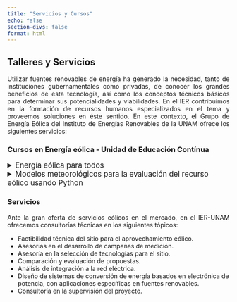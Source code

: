 ```yaml
---
title: "Servicios y Cursos"
echo: false
section-divs: false
format: html
---
```


<style>
/* Cambiar el color del texto del <summary> a negro */
summary {
  font-size: 1.2em;  /* Ajusta el tamaño del texto si es necesario */
}

/* Justificar el texto de los párrafos y títulos */
p, h1, h2, h3, h4, h5, h6 {
  text-align: justify;
}
</style>

## Talleres y Servicios
Utilizar fuentes renovables de energía ha generado la necesidad, tanto de instituciones gubernamentales como privadas, de conocer los grandes beneficios de esta tecnología, así como los conceptos técnicos básicos para determinar sus potencialidades y viabilidades. En el IER contribuimos en la formación de recursos humanos especializados en el tema y proveemos soluciones en éste sentido. En este contexto, el Grupo de Energía Eólica del Instituto de Energías Renovables de la UNAM ofrece los siguientes servicios:

### Cursos en Energía eólica - Unidad de Educación Contínua

<details>
<summary>Energía eólica para todos</summary>

#### Nombre del curso:

Energía eólica

Responsables del curso:

- [Dr. Osvaldo Rodríguez Hernández](mailto:osroh@ier.unam.mx) 

#### Objetivo General

Al termino del curso, se habrán abordado los conceptos técnicos fundamentales para relacionados con la energía eólica.

#### Objetivos Particulares

- Conocer el contexto nacional y mundial de la energía eólica.
- Identificar la metodología y requerimientos básicos para el desarrollo de proyectos eólicos.
- Conocer los sub-sistemas de un así como  los principios mecánicos y aerodinámicos básicos de un aerogenerador.
- Conocer las principales estrategias de integración a la red eléctrica.

#### Temario
1. Antecedentes de la energía eólica
2. Conceptos básicos para la evaluación tecno-económica de un proyecto eólico.
3. Principios básicos de extracción de energía del viento. 
4. Principios técnicos básicos de los componentes mecánicos y aerodinámicos de los aerogeneradores.
5. Principios básicos para la integración a  la red de los sistemas eólicos.

A quién va dirigido: Dirigido a profesionistas,  ejecutivos y tomadores de decisión interesados en los aspectos técnicos fundamentales en energía eólica.

**Horas del curso:** de 20 a 40 horas.

**Numero de participantes:** Flexible y adecuado a las necesidades del solicitante.

**Material que incluye:** Material complementario de curso.

Mayores Informes en la Secretaría de Educación Continua al correo: [uec@ier.unam.mx](mailto:uec@ier.unam.mx)

Al término del curso se entregarán constancias de participación.

</details>


<details>
<summary> Modelos meteorológicos para la evaluación del recurso eólico usando Python</summary>

Aquí va el texto que estará oculto hasta que el usuario haga clic en el título desplegable.

Puedes incluir todo tipo de contenido, como texto, imágenes, tablas, etc.

</details>

### Servicios
Ante la gran oferta de servicios eólicos en el mercado, en el IER-UNAM ofrecemos consultorías técnicas en los siguientes tópicos:

- Factibilidad técnica del sitio para el aprovechamiento eólico.
- Asesorías en el desarrollo de campañas de medición.
- Asesoría en la selección de tecnologías para el sitio.
- Comparación y evaluación de propuestas.
- Análisis de integración a la red eléctrica.
- Diseño de sistemas de conversión de energía basados en electrónica de potencia, con aplicaciones específicas en fuentes renovables.
- Consultoría en la supervisión del proyecto.